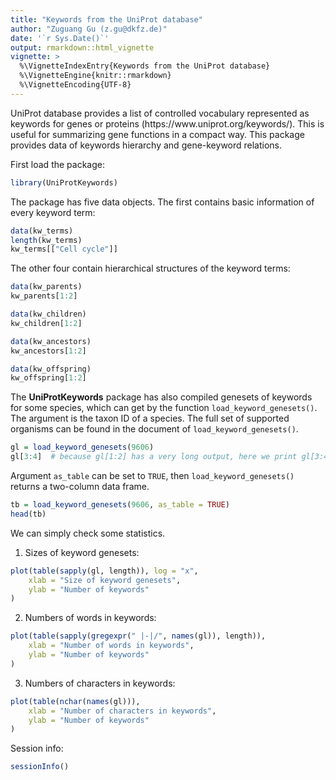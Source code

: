 ```yaml
---
title: "Keywords from the UniProt database"
author: "Zuguang Gu (z.gu@dkfz.de)"
date: '`r Sys.Date()`'
output: rmarkdown::html_vignette
vignette: >
  %\VignetteIndexEntry{Keywords from the UniProt database}
  %\VignetteEngine{knitr::rmarkdown}
  %\VignetteEncoding{UTF-8}
---
```



UniProt database provides a list of controlled vocabulary represented as keywords
for genes or proteins (https://www.uniprot.org/keywords/). This is useful for summarizing gene functions in a compact way. This package
provides data of keywords hierarchy and gene-keyword relations.


First load the package:

```r
library(UniProtKeywords)
```

The package has five data objects. The first contains basic information of every keyword term:

```r
data(kw_terms)
length(kw_terms)
kw_terms[["Cell cycle"]]
```


The other four contain hierarchical structures of the keyword terms:

```r
data(kw_parents)
kw_parents[1:2]

data(kw_children)
kw_children[1:2]

data(kw_ancestors)
kw_ancestors[1:2]

data(kw_offspring)
kw_offspring[1:2]
```

The **UniProtKeywords** package has also compiled genesets of keywords for some species, which can get by the function `load_keyword_genesets()`.
The argument is the taxon ID of a species. The full set of supported organisms can be found in the document of `load_keyword_genesets()`.

```r
gl = load_keyword_genesets(9606)
gl[3:4]  # because gl[1:2] has a very long output, here we print gl[3:4]
```

Argument `as_table` can be set to `TRUE`, then `load_keyword_genesets()` returns a two-column data frame.

```r
tb = load_keyword_genesets(9606, as_table = TRUE)
head(tb)
```

We can simply check some statistics.

1. Sizes of keyword genesets:


```r
plot(table(sapply(gl, length)), log = "x", 
    xlab = "Size of keyword genesets",
    ylab = "Number of keywords"
)
```

2. Numbers of words in keywords:

```r
plot(table(sapply(gregexpr(" |-|/", names(gl)), length)), 
    xlab = "Number of words in keywords",
    ylab = "Number of keywords"
)
```

3. Numbers of characters in keywords:

```r
plot(table(nchar(names(gl))), 
    xlab = "Number of characters in keywords",
    ylab = "Number of keywords"
)
```

Session info:

```r
sessionInfo()
```
